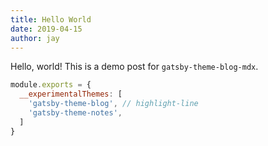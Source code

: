 ```yaml
---
title: Hello World
date: 2019-04-15
author: jay
---
```


Hello, world! This is a demo post for `gatsby-theme-blog-mdx`.

```jsx:title=gatsby-config.js
module.exports = {
  __experimentalThemes: [
    'gatsby-theme-blog', // highlight-line
    'gatsby-theme-notes',
  ]
}
```
